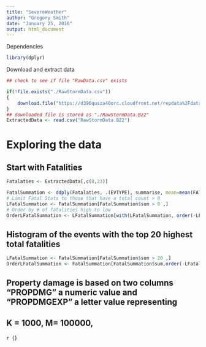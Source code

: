 ```yaml
---
title: "SevereWeather"
author: "Gregory Smith"
date: "January 25, 2016"
output: html_document
---
```

Dependencies

```r
library(dplyr)
```

Download and extract data

```r
## check to see if file "RawData.csv" exists

if(!file.exists("./RawStormData.csv"))
{
    download.file("https://d396qusza40orc.cloudfront.net/repdata%2Fdata%2FStormData.csv.bz2","./RawStormData.BZ2")
}
## downloaded file is stored as "./RawStormData.Bz2"
ExtractedData <- read.csv("RawStormData.BZ2")
```


# Exploring the data

## Start with Fatalities
```r
Fatalaties <- ExtractedData[,c(8,23)]

FatalSummation <- ddply(Fatalaties, .(EVTYPE), summarise, mean=mean(FATALITIES), sum=sum(FATALITIES))
# Limit Fatal Stats to those that have a total count > 0
LFatalSummation <- FatalSummation[FatalSummation$sum > 0 ,]
# Order by # of fatalities high to low
OrderLFatalSummation <- LFatalSummation[with(LFatalSummation, order(-LFatalSummation$sum)), ]

```

## Histogram of the events with the top 20 highest total fatalities
```r
LFatalSummation <- FatalSummation[FatalSummation$sum > 20 ,]
OrderLFatalSummation <- FatalSummation[FatalSummation$sum,order(-LFatalSummation$sum), ]

```


## Property damage is based on two columns "PROPDMG" a numeric value and "PROPDMGEXP" a letter value representing 
## K = 1000, M= 100000, 
```r

{```}
